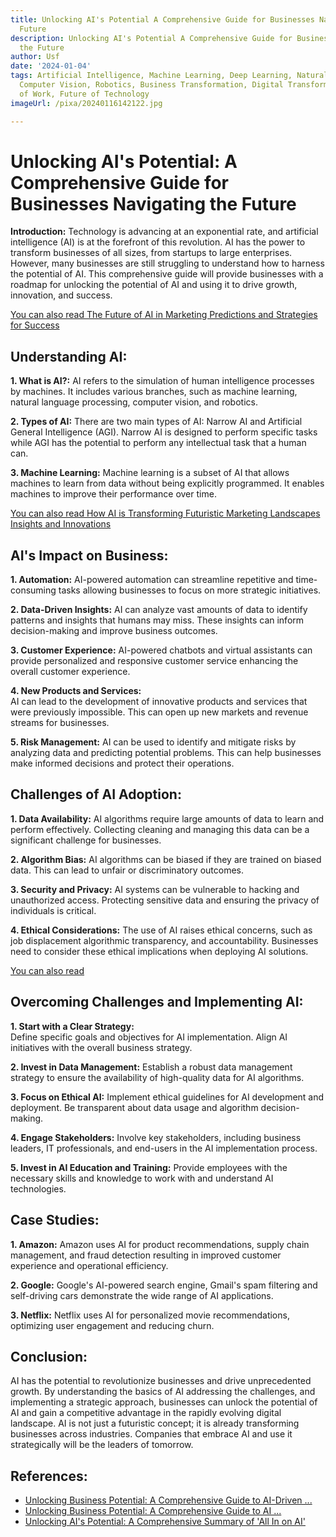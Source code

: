 ```yaml
---
title: Unlocking AI's Potential A Comprehensive Guide for Businesses Navigating the
  Future
description: Unlocking AI's Potential A Comprehensive Guide for Businesses Navigating
  the Future
author: Usf
date: '2024-01-04'
tags: Artificial Intelligence, Machine Learning, Deep Learning, Natural Language Processing,
  Computer Vision, Robotics, Business Transformation, Digital Transformation, Future
  of Work, Future of Technology
imageUrl: /pixa/20240116142122.jpg

---
```

# Unlocking AI's Potential: A Comprehensive Guide for Businesses Navigating the Future

**Introduction:** 
Technology  is advancing at an exponential rate, and artificial intelligence (AI) is at the forefront of this revolution. AI has the power to transform businesses of all sizes, from startups to large  enterprises. However, many businesses are still struggling to understand how to harness the potential of AI. This  comprehensive guide  will provide businesses  with a roadmap for unlocking the potential of AI and using  it  to drive growth, innovation, and  success.

[You can also read The Future of AI in Marketing Predictions and Strategies for Success](The%20Future%20of%20AI%20in%20Marketing%20Predictions%20and%20Strategies%20for%20Success)


## Understanding AI:

**1.  What is AI?:** 
AI refers to the simulation of human intelligence processes by  machines. It includes  various  branches, such as machine  learning, natural language processing, computer vision, and robotics.

**2. Types  of AI:** 
There are two main types of  AI: Narrow AI  and Artificial General Intelligence (AGI). Narrow AI is designed to perform specific tasks while AGI has the potential to perform any intellectual task that a human can.

**3. Machine Learning:** 
Machine learning is a subset of AI  that allows machines to learn from data without being explicitly  programmed. It enables machines to improve their performance over time.

[You can also read How AI is  Transforming  Futuristic Marketing Landscapes Insights and Innovations](How%20AI%20is%20Transforming%20Futuristic%20Marketing%20Landscapes%20Insights%20and%20Innovations)


## AI's  Impact on Business:

**1. Automation:**
AI-powered  automation can streamline repetitive and time-consuming tasks allowing  businesses to focus on more strategic initiatives.

**2. Data-Driven Insights:**
AI can analyze vast amounts of data to identify patterns and  insights that humans may miss. These insights can inform  decision-making and  improve  business outcomes.

**3. Customer Experience:** 
AI-powered chatbots and virtual assistants can provide personalized and responsive customer service enhancing the  overall customer experience.

**4. New Products and  Services:**  
AI can lead to the development of innovative products and services  that were previously impossible. This can open up new markets and revenue streams for businesses.

**5. Risk Management:** 
AI can  be used to identify and mitigate risks by analyzing data and predicting  potential problems. This can help businesses make informed decisions and protect their operations.

## Challenges of AI Adoption:

**1.  Data Availability:** 
AI algorithms require large amounts of data to learn and perform effectively. Collecting cleaning and managing this data can be a  significant challenge for businesses.

**2. Algorithm Bias:** 
AI algorithms can be biased if they are trained on biased data. This can lead to unfair or discriminatory outcomes.

**3. Security and  Privacy:** 
AI systems can be vulnerable to hacking and unauthorized  access. Protecting sensitive data and ensuring the privacy of individuals is critical.

**4.  Ethical Considerations:** 
The  use of AI raises ethical concerns, such as job displacement algorithmic transparency, and accountability. Businesses need  to consider these  ethical implications when deploying AI solutions.

[You can also  read ]()


##  Overcoming Challenges and Implementing  AI:

**1. Start with  a Clear Strategy:**  
Define specific goals and objectives for AI implementation. Align AI initiatives with the overall business  strategy.

**2. Invest in Data  Management:** 
Establish a robust  data management strategy to ensure the availability of high-quality data for AI algorithms.

**3. Focus on Ethical  AI:** 
Implement ethical guidelines for AI development and deployment. Be  transparent about data usage  and algorithm decision-making.

**4. Engage Stakeholders:** 
Involve key stakeholders, including business leaders, IT professionals, and end-users in the AI implementation process.

**5. Invest in AI Education and Training:** 
Provide employees with the necessary skills and knowledge to work with and understand AI  technologies.

## Case Studies:

**1. Amazon:** 
Amazon uses AI for product recommendations, supply chain management,  and fraud detection  resulting in improved customer experience and operational efficiency.

**2. Google:** 
Google's AI-powered  search engine,  Gmail's spam filtering and self-driving cars demonstrate the wide range of AI  applications.

**3. Netflix:** 
Netflix uses  AI  for personalized movie recommendations, optimizing user engagement and reducing churn.

## Conclusion:

AI has the potential to revolutionize businesses and drive unprecedented growth. By understanding the basics of  AI addressing the  challenges, and implementing  a strategic approach, businesses can unlock the potential of AI  and gain a competitive advantage in  the rapidly evolving digital landscape. AI is not just a futuristic concept;  it is already transforming businesses across industries. Companies that embrace AI and use it  strategically will be the leaders of tomorrow.

## References:
- [Unlocking Business Potential: A Comprehensive Guide to AI-Driven ...](https://www.linkedin.com/pulse/unlocking-business-potential-comprehensive-guide)
- [Unlocking Business Potential: A Comprehensive Guide to AI ...](https://medium.com/@saadnoorafridi/unlocking-business-potential-a-comprehensive-guide-to-ai-integration-in-business-communication-158b9f637f26)
- [Unlocking AI's Potential: A Comprehensive Summary of 'All In on AI'](https://medium.com/@octetbio/unlocking-ais-potential-a-comprehensive-summary-of-all-in-on-ai-e7a14e31aa43)
